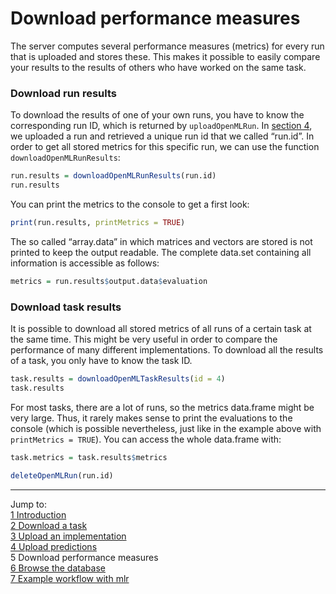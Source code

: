 Download performance measures
=============================

The server computes several performance measures (metrics) for every run that is uploaded and stores these. This makes it possible to easily compare your results to the results of others who have worked
on the same task. 

### Download run results
To download the results of one of your own runs, you have to know the corresponding run ID, which is returned by `uploadOpenMLRun`. In [section 4](4-Upload-predictions.md), we uploaded a run and
retrieved a unique run id that we called "run.id". In order to get all stored metrics for this
specific run, we can use the function `downloadOpenMLRunResults`:

```r
run.results = downloadOpenMLRunResults(run.id)
run.results
```
You can print the metrics to the console to get a first look:
```r
print(run.results, printMetrics = TRUE)
```
The so called "array.data" in which matrices and vectors are stored is not printed to keep
the output readable. The complete data.set containing all information is accessible as follows:
```r
metrics = run.results$output.data$evaluation
```
### Download task results
It is possible to download all stored metrics of all runs of a certain task at the same time. This
might be very useful in order to compare the performance of many different implementations. To
download all the results of a task, you only have to know the task ID. 

```r
task.results = downloadOpenMLTaskResults(id = 4)
task.results
```
For most tasks, there are a lot of runs, so the metrics data.frame might be very large. Thus, it
rarely makes sense to print the evaluations to the console (which is possible nevertheless, just
like in the example above with `printMetrics = TRUE`). You can access the whole data.frame with:
```r
task.metrics = task.results$metrics
```
```r
deleteOpenMLRun(run.id)
```
----------------------------------------------------------------------------------------------------
Jump to:   
[1 Introduction](1-Introduction.md)  
[2 Download a task](2-Download-a-task.md)  
[3 Upload an implementation](3-Upload-an-implementation.md)  
[4 Upload predictions](4-Upload-predictions.md)  
5 Download performance measures  
[6 Browse the database](6-Browse-the-database.md)  
[7 Example workflow with mlr](7-Example-workflow-with-mlr.md)